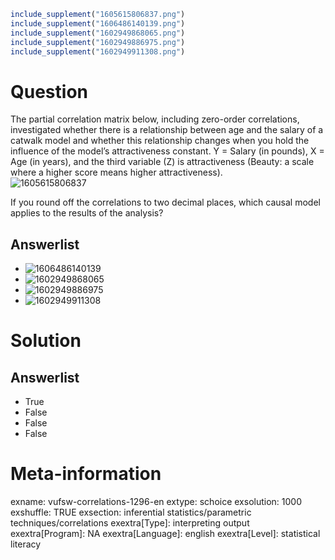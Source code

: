 ```r
include_supplement("1605615806837.png")
include_supplement("1606486140139.png")
include_supplement("1602949868065.png")
include_supplement("1602949886975.png")
include_supplement("1602949911308.png")
```

Question
========
The partial correlation matrix below, including zero-order correlations,
investigated whether there is a relationship between age and the salary
of a catwalk model and whether this relationship changes when you hold
the influence of the model's attractiveness constant. Y = Salary (in
pounds), X = Age (in years), and the third variable (Z) is
attractiveness (Beauty: a scale where a higher score means higher
attractiveness).  
<img src="1605615806837.png" class="fr-fic fr-dii tvcss_2"
alt="1605615806837" />  
  
If you round off the correlations to two decimal places, which causal
model applies to the results of the analysis?

Answerlist
----------
* <img src="1606486140139.png" class="fr-fic fr-dii tvcss_3"
  alt="1606486140139" />
* <img src="1602949868065.png" class="fr-fic fr-dii tvcss_3"
  alt="1602949868065" />
* <img src="1602949886975.png" class="fr-fic fr-dii tvcss_4"
  alt="1602949886975" />
* <img src="1602949911308.png" class="fr-fic fr-dii tvcss_5"
  alt="1602949911308" />

Solution
========










Answerlist
----------
* True
* False
* False
* False

Meta-information
================
exname: vufsw-correlations-1296-en
extype: schoice
exsolution: 1000
exshuffle: TRUE
exsection: inferential statistics/parametric techniques/correlations
exextra[Type]: interpreting output
exextra[Program]: NA
exextra[Language]: english
exextra[Level]: statistical literacy

